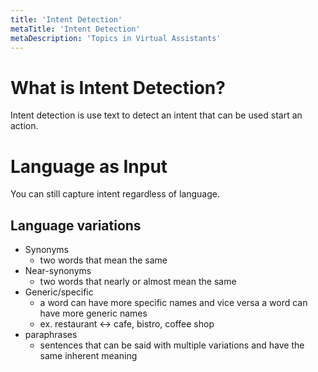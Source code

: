 ```yaml
---
title: 'Intent Detection'
metaTitle: 'Intent Detection'
metaDescription: 'Topics in Virtual Assistants'
---
```


<link
  rel="stylesheet"
  href="https://cdn.jsdelivr.net/npm/katex@0.11.0/dist/katex.min.css"
  integrity="sha384-BdGj8xC2eZkQaxoQ8nSLefg4AV4/AwB3Fj+8SUSo7pnKP6Eoy18liIKTPn9oBYNG"
  crossOrigin="anonymous"
/>

# What is Intent Detection?

Intent detection is use text to detect an intent that can be used start an action.

# Language as Input

You can still capture intent regardless of language.

## Language variations

- Synonyms
  - two words that mean the same
- Near-synonyms
  - two words that nearly or almost mean the same
- Generic/specific
  - a word can have more specific names and vice versa a word can have more generic names
  - ex. restaurant <-> cafe, bistro, coffee shop
- paraphrases
  - sentences that can be said with multiple variations and have the same inherent meaning
